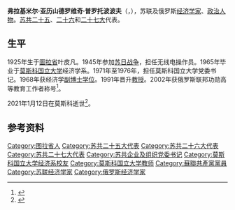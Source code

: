 {{noteTA
| G1 = PP
}}
{{人物信息框
| 姓名     = 弗拉基米尔·普罗托波波夫
| 性别     = 男
| 出生日期 = {{Birth date|1925|12|21}}
| 出生地点 = {{URS}}[[圖拉省|圖拉省]]叶皮凡
| 逝世日期 = {{Dda|2021|1|12|1925|12|21}}
| 逝世地点 = {{RUS}}[[莫斯科|莫斯科]]
| 母校     = [[莫斯科国立大学|莫斯科国立大学]]
| 国籍     = {{RUS}}
| 政党     = [[苏联共产党|苏联共产党]]
| 职业     = 经济学家
| 获奖     = {{{!}} style="background: transparent"
{{!}} {{十月革命勋章}} {{!!}} {{一级卫国战争勋章}} {{!!}} {{二级卫国战争勋章}}{{!!}} {{劳动红旗勋章}}
{{!}}-
{{!}} {{红星勋章}} {{!!}} {{勇敢奖章}} {{!!}} {{战功奖章}} 
{{!}}}
}}
'''弗拉基米尔·亚历山德罗维奇·普罗托波波夫'''（{{lang-ru|Владимир Александрович Протопопов}}，{{bd|1925年|12月21日|2021年|1月12日|catIdx=Protopopov}}），苏联及俄罗斯[[经济学家|经济学家]]、[[政治人物|政治人物]]。[[苏共二十五大|苏共二十五]]、[[苏共二十六大|二十六]]和[[苏共二十七大|二十七大]]代表。

==生平==
1925年生于[[圖拉省|圖拉省]]叶皮凡。1945年参加[[苏日战争|苏日战争]]，担任无线电操作员。1965年毕业于[[莫斯科国立大学|莫斯科国立大学]]经济学系。1971年至1976年，担任莫斯科国立大学党委书记。1968年获经济学[[副博士学位|副博士学位]]。1991年晋升[[教授|教授]]。2002年获俄罗斯联邦功勋高等教育工作者称号<ref>{{cite web |title=Протопопов Владимир Александрович |url=http://letopis.msu.ru/peoples/4173 |publisher=МГУ |accessdate=2021-01-14 |language=ru |archive-date=2019-09-11 |archive-url=https://web.archive.org/web/20190911041516/http://letopis.msu.ru/peoples/4173 }}</ref>。

2021年1月12日在莫斯科逝世<ref>{{cite web |title=В здании МГУ скончался профессор экономического факультета, ветеран войны |url=https://www.mk.ru/moscow/2021/01/12/v-zdanii-mgu-skonchalsya-professor-ekonomicheskogo-fakulteta-veteran-voyny.html |publisher=[[莫斯科共青团员报|Московский комсомолец]] |language=ru |date=2021-01-12 |access-date=2021-01-14 |archive-date=2021-01-12 |archive-url=https://web.archive.org/web/20210112081349/https://www.mk.ru/moscow/2021/01/12/v-zdanii-mgu-skonchalsya-professor-ekonomicheskogo-fakulteta-veteran-voyny.html |dead-url=no }}</ref>。

==参考资料==
{{reflist}}

{{Authority control}}
{{DEFAULTSORT:Protopopov, Vladimir}}
[[Category:图拉省人|Category:图拉省人]]
[[Category:苏共二十五大代表|Category:苏共二十五大代表]]
[[Category:苏共二十六大代表|Category:苏共二十六大代表]]
[[Category:苏共二十七大代表|Category:苏共二十七大代表]]
[[Category:苏共企业及组织党委书记|Category:苏共企业及组织党委书记]]
[[Category:莫斯科国立大学经济系校友|Category:莫斯科国立大学经济系校友]]
[[Category:莫斯科国立大学教师|Category:莫斯科国立大学教师]]
[[Category:蘇聯共產黨黨員|Category:蘇聯共產黨黨員]]
[[Category:苏联经济学家|Category:苏联经济学家]]
[[Category:俄罗斯经济学家|Category:俄罗斯经济学家]]